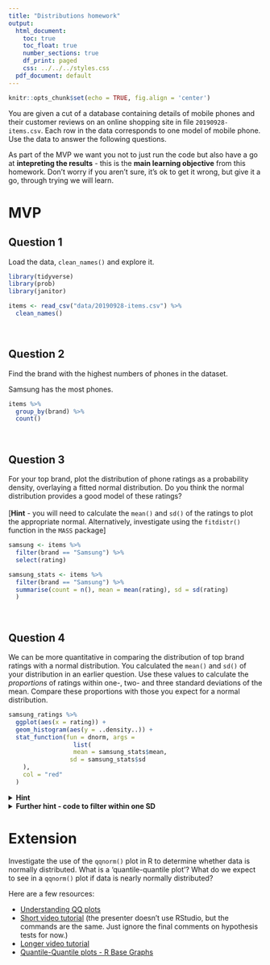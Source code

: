 ```yaml
---
title: "Distributions homework"
output:
  html_document:
    toc: true
    toc_float: true
    number_sections: true
    df_print: paged
    css: ../../../styles.css
  pdf_document: default
---
```



```r
knitr::opts_chunk$set(echo = TRUE, fig.align = 'center')
```

You are given a cut of a database containing details of mobile phones and their customer reviews on an online shopping site in file `20190928-items.csv`. Each row in the data corresponds to one model of mobile phone. Use the data to answer the following questions.  

As part of the MVP we want you not to just run the code but also have a go at **intepreting the results** - this is the **main learning objective** from this homework. Don't worry if you aren't sure, it's ok to get it wrong, but give it a go, through trying we will learn.  

# MVP

## Question 1

Load the data, `clean_names()` and explore it.

```r
library(tidyverse)
library(prob)
library(janitor)

items <- read_csv("data/20190928-items.csv") %>%
  clean_names()
```

<br>

## Question 2

Find the brand with the highest numbers of phones in the dataset.

Samsung has the most phones.

```r
items %>%
  group_by(brand) %>%
  count()
```

<br>

## Question 3

For your top brand, plot the distribution of phone ratings as a probability density, overlaying a fitted normal distribution. Do you think the normal distribution provides a good model of these ratings?<br><br>[**Hint** - you will need to calculate the `mean()` and `sd()` of the ratings to plot the appropriate normal. Alternatively, investigate using the `fitdistr()` function in the `MASS` package]

```r
samsung <- items %>%
  filter(brand == "Samsung") %>%
  select(rating)

samsung_stats <- items %>%
  filter(brand == "Samsung") %>%
  summarise(count = n(), mean = mean(rating), sd = sd(rating)
  )
```

<br>

## Question 4

We can be more quantitative in comparing the distribution of top brand ratings with a normal distribution. You calculated the `mean()` and `sd()` of your distribution in an earlier question. Use these values to calculate the *proportions* of ratings within one-, two- and three standard deviations of the mean. Compare these proportions with those you expect for a normal distribution.  
```r
samsung_ratings %>%
  ggplot(aes(x = rating)) +
  geom_histogram(aes(y = ..density..)) +
  stat_function(fun = dnorm, args = 
                  list(
                  mean = samsung_stats$mean,
                 sd = samsung_stats$sd
    ),
    col = "red"
  )
```

<details>
<summary>**Hint**</summary>
You can use a `filter()` to get only the ratings within one-, two- and three standard deviations of the mean, and then think about how to calculate what proportion each of these filtered sets make of the total number of ratings. You'll need to use three separate `filter()` and `summarise()` pipes to do this.
</details>

<details>
<summary>**Further hint - code to filter within one SD**</summary>
Here's the code to filter and summarise the proportion of ratings within one standard deviation of the mean.

```r
samsung_ratings %>%
  filter(rating >= samsung_stats$mean - samsung_stats$sd) %>%
  filter(rating <= samsung_stats$mean + samsung_stats$sd) %>%
  summarise(prop_within_1sd = n() / nrow(samsung_ratings))
```
</details>

# Extension

Investigate the use of the `qqnorm()` plot in R to determine whether data is normally distributed. What is a 'quantile-quantile plot'? What do we expect to see in a `qqnorm()` plot if data is nearly normally distributed?

Here are a few resources:

* [Understanding QQ plots](https://data.library.virginia.edu/understanding-q-q-plots/)
* [Short video tutorial](https://www.youtube.com/watch?v=Erze9pNIX8A) (the presenter doesn't use RStudio, but the commands are the same. Just ignore the final comments on hypothesis tests for now.)
* [Longer video tutorial](https://www.youtube.com/watch?v=smJBsZ4YQZw)
* [Quantile-Quantile plots - R Base Graphs](http://www.sthda.com/english/wiki/qq-plots-quantile-quantile-plots-r-base-graphs)

